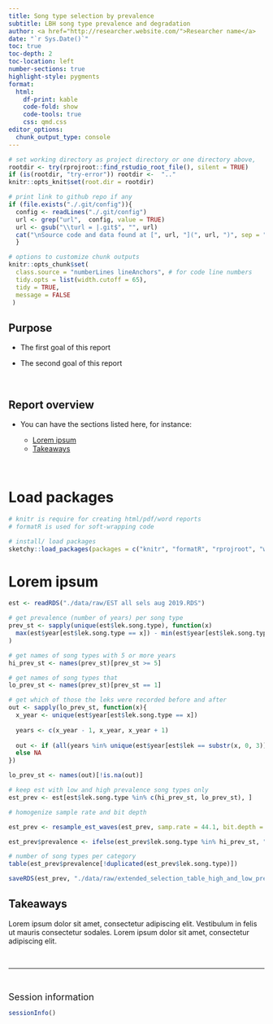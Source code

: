 ```yaml
---
title: Song type selection by prevalence
subtitle: LBH song type prevalence and degradation
author: <a href="http://researcher.website.com/">Researcher name</a>
date: "`r Sys.Date()`"
toc: true
toc-depth: 2
toc-location: left
number-sections: true
highlight-style: pygments
format:
  html:
    df-print: kable
    code-fold: show
    code-tools: true
    css: qmd.css
editor_options: 
  chunk_output_type: console
---
```



<!-- this code add line numbers to code blocks -->
<!-- only works when code folding is not used in yaml (code_folding: show) -->

```{=html}
<style>
body
  { counter-reset: source-line 0; }
pre.numberSource code
  { counter-reset: none; }
</style>
```

```r

# set working directory as project directory or one directory above,
rootdir <- try(rprojroot::find_rstudio_root_file(), silent = TRUE)
if (is(rootdir, "try-error")) rootdir <-  ".."
knitr::opts_knit$set(root.dir = rootdir)

```

```r

# print link to github repo if any
if (file.exists("./.git/config")){
  config <- readLines("./.git/config")
  url <- grep("url",  config, value = TRUE)
  url <- gsub("\\turl = |.git$", "", url)
  cat("\nSource code and data found at [", url, "](", url, ")", sep = "")
  }

```


```r

# options to customize chunk outputs
knitr::opts_chunk$set(
  class.source = "numberLines lineAnchors", # for code line numbers
  tidy.opts = list(width.cutoff = 65), 
  tidy = TRUE,
  message = FALSE
 )

```


<!-- skyblue box -->
<div class="alert alert-info">

# Purpose

- The first goal of this report

- The second goal of this report

</div>

&nbsp; 


<!-- light brown box -->
<div class="alert alert-warning">

# Report overview

- You can have the sections listed here, for instance:

  - [Lorem ipsum](#lorem-ipsum)
  - [Takeaways](#takeaways)

</div>

&nbsp;

# Load packages

```r

# knitr is require for creating html/pdf/word reports
# formatR is used for soft-wrapping code

# install/ load packages
sketchy::load_packages(packages = c("knitr", "formatR", "rprojroot", "warbleR"))

```

# Lorem ipsum


```r

est <- readRDS("./data/raw/EST all sels aug 2019.RDS")

# get prevalence (number of years) per song type
prev_st <- sapply(unique(est$lek.song.type), function(x)
  max(est$year[est$lek.song.type == x]) - min(est$year[est$lek.song.type == x]) + 1
)

# get names of song types with 5 or more years
hi_prev_st <- names(prev_st)[prev_st >= 5]

# get names of song types that 
lo_prev_st <- names(prev_st)[prev_st == 1]

# get which of those the leks were recorded before and after
out <- sapply(lo_prev_st, function(x){
  x_year <- unique(est$year[est$lek.song.type == x])
  
  years <- c(x_year - 1, x_year, x_year + 1)
  
  out <- if (all(years %in% unique(est$year[est$lek == substr(x, 0, 3)])))  x
  else NA
})

lo_prev_st <- names(out)[!is.na(out)]

# keep est with low and high prevalence song types only
est_prev <- est[est$lek.song.type %in% c(hi_prev_st, lo_prev_st), ]

# homogenize sample rate and bit depth

est_prev <- resample_est_waves(est_prev, samp.rate = 44.1, bit.depth = 16, parallel = 20)

est_prev$prevalence <- ifelse(est_prev$lek.song.type %in% hi_prev_st, "high", "low")

# number of song types per category
table(est_prev$prevalence[!duplicated(est_prev$lek.song.type)])

saveRDS(est_prev, "./data/raw/extended_selection_table_high_and_low_prevalence_songtype.RDS")


```

<!-- '&nbsp;' adds blank space -->



<!-- light green box -->

<div class="alert alert-success">

# Takeaways {.unnumbered .unlisted}

Lorem ipsum dolor sit amet, consectetur adipiscing elit. Vestibulum in felis ut mauris consectetur sodales. Lorem ipsum dolor sit amet, consectetur adipiscing elit.

</div>

&nbsp;

<!-- '---' adds a gray vertical line -->

---

&nbsp; 
 
 <!-- add packages used, system details and versions  -->
 
<font size="4">Session information</font>

```r

sessionInfo()

```
